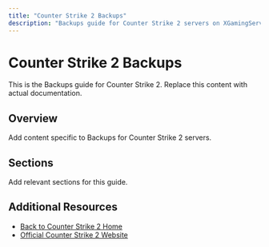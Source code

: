 ```yaml
---
title: "Counter Strike 2 Backups"
description: "Backups guide for Counter Strike 2 servers on XGamingServer"
---
```


# Counter Strike 2 Backups

This is the Backups guide for Counter Strike 2. Replace this content with actual documentation.

## Overview

Add content specific to Backups for Counter Strike 2 servers.

## Sections

Add relevant sections for this guide.

## Additional Resources

- [Back to Counter Strike 2 Home](./index)
- [Official Counter Strike 2 Website](https://example.com)
